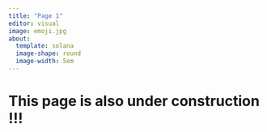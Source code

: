 ```yaml
---
title: "Page 1"
editor: visual
image: emoji.jpg
about: 
  template: solana
  image-shape: round
  image-width: 5em
---
```


# This page is also under construction !!!
